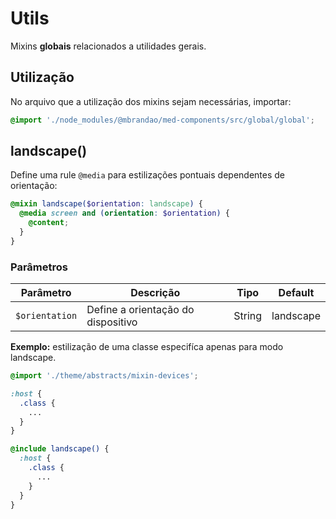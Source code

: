 
<Meta title="global/mixins/Utils" />

# Utils

Mixins **globais** relacionados a utilidades gerais.

## Utilização

No arquivo que a utilização dos mixins sejam necessárias, importar:

``` scss
@import './node_modules/@mbrandao/med-components/src/global/global';
```

## landscape()

Define uma rule `@media` para estilizações pontuais dependentes de orientação:

```scss
@mixin landscape($orientation: landscape) {
  @media screen and (orientation: $orientation) {
    @content;
  }
}
```

### Parâmetros

| Parâmetro      | Descrição                          | Tipo   | Default   |
| -------------- | ---------------------------------- | ------ | --------- |
| `$orientation` | Define a orientação do dispositivo | String | landscape |

**Exemplo:** estilização de uma classe especifíca apenas para modo landscape.

```scss
@import './theme/abstracts/mixin-devices';

:host {
  .class {
    ...
  }
}

@include landscape() {
  :host {
    .class {
      ...
    }
  }
}
```
